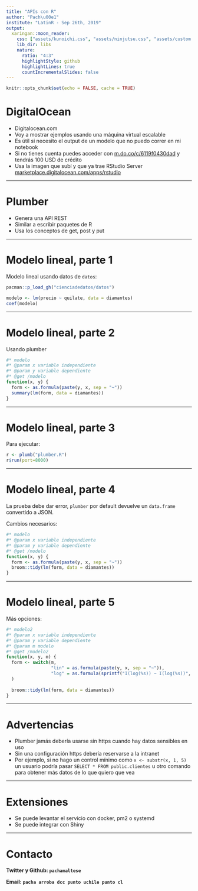 ```yaml
---
title: "APIs con R"
author: "Pach\u00e1"
institute: "LatinR - Sep 26th, 2019"
output:
  xaringan::moon_reader:
    css: ["assets/kunoichi.css", "assets/ninjutsu.css", "assets/custom.css"]
    lib_dir: libs
    nature:
      ratio: "4:3"
      highlightStyle: github
      highlightLines: true
      countIncrementalSlides: false
---
```


```r
knitr::opts_chunk$set(echo = FALSE, cache = TRUE)
```

# DigitalOcean

* Digitalocean.com
* Voy a mostrar ejemplos usando una máquina virtual escalable
* Es útil si necesito el output de un modelo que no puedo correr en mi notebook
* Si no tienes cuenta puedes acceder con [m.do.co/c/6119f0430dad](https://m.do.co/c/6119f0430dad) y tendrás 100 USD de crédito
* Usa la imagen que subí y que ya trae RStudio Server [marketplace.digitalocean.com/apps/rstudio](https://marketplace.digitalocean.com/apps/rstudio)

---

# Plumber

* Genera una API REST
* Similar a escribir paquetes de R
* Usa los conceptos de get, post y put

---

# Modelo lineal, parte 1

Modelo lineal usando datos de `datos`:

```r
pacman::p_load_gh("cienciadedatos/datos")

modelo <- lm(precio ~ quilate, data = diamantes)
coef(modelo)
```

---

# Modelo lineal, parte 2

Usando plumber

```r
#* modelo
#* @param x variable independiente
#* @param y variable dependiente
#* @get /modelo
function(x, y) {
  form <- as.formula(paste(y, x, sep = "~"))
  summary(lm(form, data = diamantes))
}
```

---

# Modelo lineal, parte 3

Para ejecutar:

```r
r <- plumb("plumber.R")
r$run(port=8000)
```

---

# Modelo lineal, parte 4

La prueba debe dar error, `plumber` por default devuelve un `data.frame` convertido a JSON. 

Cambios necesarios:

```r
#* modelo
#* @param x variable independiente
#* @param y variable dependiente
#* @get /modelo
function(x, y) {
  form <- as.formula(paste(y, x, sep = "~"))
  broom::tidy(lm(form, data = diamantes))
}
```

---

# Modelo lineal, parte 5

Más opciones:

```r
#* modelo2
#* @param x variable independiente
#* @param y variable dependiente
#* @param m modelo
#* @get /modelo2
function(x, y, m) {
  form <- switch(m,
                 "lin" = as.formula(paste(y, x, sep = "~")),
                 "log" = as.formula(sprintf("I(log(%s)) ~ I(log(%s))", y ,x))
  )
  
  broom::tidy(lm(form, data = diamantes))
}
```

---

# Advertencias

* Plumber jamás debería usarse sin https cuando hay datos sensibles en uso
* Sin una configuración https debería reservarse a la intranet
* Por ejemplo, si no hago un control mínimo como `x <- substr(x, 1, 5)` un usuario podría pasar `SELECT * FROM public.clientes` u otro comando para obtener más datos de lo que quiero que vea

---

# Extensiones

* Se puede levantar el servicio con docker, pm2 o systemd
* Se puede integrar con Shiny

---

# Contacto

**Twitter y Github: `pachamaltese`**

**Email: `pacha arroba dcc punto uchile punto cl`**
